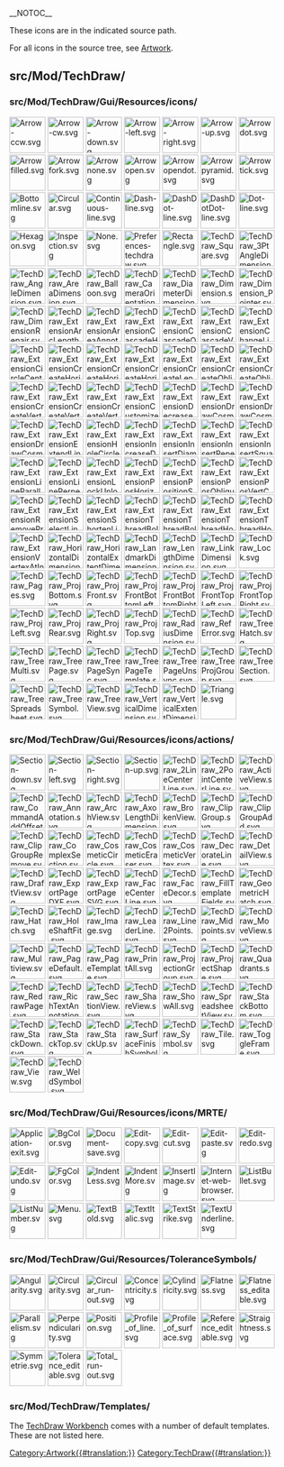 __NOTOC__
<languages/>

These icons are in the indicated source path. 

For all icons in the source tree, see [[Artwork|Artwork]].

== src/Mod/TechDraw/ ==

=== src/Mod/TechDraw/Gui/Resources/icons/ ===

[[File:Arrow-ccw.svg|64px]]
[[File:Arrow-cw.svg|64px]]
[[File:Arrow-down.svg|64px]]
[[File:Arrow-left.svg|64px]]
[[File:Arrow-right.svg|64px]]
[[File:Arrow-up.svg|64px]]
[[File:Arrowdot.svg|64px]]
[[File:Arrowfilled.svg|64px]]
[[File:Arrowfork.svg|64px]]
[[File:Arrownone.svg|64px]]
[[File:Arrowopen.svg|64px]]
[[File:Arrowopendot.svg|64px]]
[[File:Arrowpyramid.svg|64px]]
[[File:Arrowtick.svg|64px]]
[[File:Bottomline.svg|64px]]
[[File:Circular.svg|64px]]
[[File:Continuous-line.svg|64px]]
[[File:Dash-line.svg|64px]]
[[File:DashDot-line.svg|64px]]
[[File:DashDotDot-line.svg|64px]]
[[File:Dot-line.svg|64px]]
[[File:Hexagon.svg|64px]]
[[File:Inspection.svg|64px]]
[[File:None.svg|64px]]
[[File:Preferences-techdraw.svg|64px]]
[[File:Rectangle.svg|64px]]
[[File:TechDraw_Square.svg|64px]]<!--Renamed this file to avoid name conflict with Draft SVG pattern-->
[[File:TechDraw_3PtAngleDimension.svg|64px]]
[[File:TechDraw_AngleDimension.svg|64px]]
[[File:TechDraw_AreaDimension.svg|64px]]
[[File:TechDraw_Balloon.svg|64px]]
[[File:TechDraw_CameraOrientation.svg|64px]]
[[File:TechDraw_DiameterDimension.svg|64px]]
[[File:TechDraw_Dimension.svg|64px]]
[[File:TechDraw_Dimension_Pointer.svg|64px]]
[[File:TechDraw_DimensionRepair.svg|64px]]
[[File:TechDraw_ExtensionArcLengthAnnotation.svg|64px]]
[[File:TechDraw_ExtensionAreaAnnotation.svg|64px]]
[[File:TechDraw_ExtensionCascadeHorizDimension.svg|64px]]
[[File:TechDraw_ExtensionCascadeObliqueDimension.svg|64px]]
[[File:TechDraw_ExtensionCascadeVertDimension.svg|64px]]
[[File:TechDraw_ExtensionChangeLineAttributes.svg|64px]]
[[File:TechDraw_ExtensionCircleCenterLines.svg|64px]]
[[File:TechDraw_ExtensionCreateHorizChainDimension.svg|64px]]
[[File:TechDraw_ExtensionCreateHorizChamferDimension.svg|64px]]
[[File:TechDraw_ExtensionCreateHorizCoordDimension.svg|64px]]
[[File:TechDraw_ExtensionCreateLengthArc.svg|64px]]
[[File:TechDraw_ExtensionCreateObliqueChainDimension.svg|64px]]
[[File:TechDraw_ExtensionCreateObliqueCoordDimension.svg|64px]]
[[File:TechDraw_ExtensionCreateVertChainDimension.svg|64px]]
[[File:TechDraw_ExtensionCreateVertChamferDimension.svg|64px]]
[[File:TechDraw_ExtensionCreateVertCoordDimension.svg|64px]]
[[File:TechDraw_ExtensionCustomizeFormat.svg|64px]]
[[File:TechDraw_ExtensionDecreaseDecimal.svg|64px]]
[[File:TechDraw_ExtensionDrawCosmArc.svg|64px]]
[[File:TechDraw_ExtensionDrawCosmCircle.svg|64px]]
[[File:TechDraw_ExtensionDrawCosmCircle3Points.svg|64px]]
[[File:TechDraw_ExtensionExtendLine.svg|64px]]
[[File:TechDraw_ExtensionHoleCircle.svg|64px]]
[[File:TechDraw_ExtensionIncreaseDecimal.svg|64px]]
[[File:TechDraw_ExtensionInsertDiameter.svg|64px]]
[[File:TechDraw_ExtensionInsertRepetition.svg|64px]]
[[File:TechDraw_ExtensionInsertSquare.svg|64px]]
[[File:TechDraw_ExtensionLineParallel.svg|64px]]
[[File:TechDraw_ExtensionLinePerpendicular.svg|64px]]
[[File:TechDraw_ExtensionLockUnlockView.svg|64px]]
[[File:TechDraw_ExtensionPosHorizChainDimension.svg|64px]]
[[File:TechDraw_ExtensionPositionSectionView.svg|64px]]
[[File:TechDraw_ExtensionPosObliqueChainDimension.svg|64px]]
[[File:TechDraw_ExtensionPosVertChainDimension.svg|64px]]
[[File:TechDraw_ExtensionRemovePrefixChar.svg|64px]]
[[File:TechDraw_ExtensionSelectLineAttributes.svg|64px]]
[[File:TechDraw_ExtensionShortenLine.svg|64px]]
[[File:TechDraw_ExtensionThreadBoltBottom.svg|64px]]
[[File:TechDraw_ExtensionThreadBoltSide.svg|64px]]
[[File:TechDraw_ExtensionThreadHoleBottom.svg|64px]]
[[File:TechDraw_ExtensionThreadHoleSide.svg|64px]]
[[File:TechDraw_ExtensionVertexAtIntersection.svg|64px]]
[[File:TechDraw_HorizontalDimension.svg|64px]]
[[File:TechDraw_HorizontalExtentDimension.svg|64px]]
[[File:TechDraw_LandmarkDimension.svg|64px]]
[[File:TechDraw_LengthDimension.svg|64px]]
[[File:TechDraw_LinkDimension.svg|64px]]
[[File:TechDraw_Lock.svg|64px]]
[[File:TechDraw_Pages.svg|64px]]
[[File:TechDraw_ProjBottom.svg|64px]]
[[File:TechDraw_ProjFront.svg|64px]]
[[File:TechDraw_ProjFrontBottomLeft.svg|64px]]
[[File:TechDraw_ProjFrontBottomRight.svg|64px]]
[[File:TechDraw_ProjFrontTopLeft.svg|64px]]
[[File:TechDraw_ProjFrontTopRight.svg|64px]]
[[File:TechDraw_ProjLeft.svg|64px]]
[[File:TechDraw_ProjRear.svg|64px]]
[[File:TechDraw_ProjRight.svg|64px]]
[[File:TechDraw_ProjTop.svg|64px]]
[[File:TechDraw_RadiusDimension.svg|64px]]
[[File:TechDraw_RefError.svg|64px]]
[[File:TechDraw_TreeHatch.svg|64px]]
[[File:TechDraw_TreeMulti.svg|64px]]
[[File:TechDraw_TreePage.svg|64px]]
[[File:TechDraw_TreePageSync.svg|64px]]
[[File:TechDraw_TreePageTemplate.svg|64px]]
[[File:TechDraw_TreePageUnsync.svg|64px]]
[[File:TechDraw_TreeProjGroup.svg|64px]]
[[File:TechDraw_TreeSection.svg|64px]]
[[File:TechDraw_TreeSpreadsheet.svg|64px]]
[[File:TechDraw_TreeSymbol.svg|64px]]
[[File:TechDraw_TreeView.svg|64px]]
[[File:TechDraw_VerticalDimension.svg|64px]]
[[File:TechDraw_VerticalExtentDimension.svg|64px]]
[[File:Triangle.svg|64px]]

=== src/Mod/TechDraw/Gui/Resources/icons/actions/ ===

[[File:Section-down.svg|64px]]
[[File:Section-left.svg|64px]]
[[File:Section-right.svg|64px]]
[[File:Section-up.svg|64px]]
[[File:TechDraw_2LineCenterLine.svg|64px]]
[[File:TechDraw_2PointCenterLine.svg|64px]]
[[File:TechDraw_ActiveView.svg|64px]]
[[File:TechDraw_CommandAddOffsetVertex.svg|64px]]
[[File:TechDraw_Annotation.svg|64px]]
[[File:TechDraw_ArchView.svg|64px]]
[[File:TechDraw_AxoLengthDimension.svg|64px]]
[[File:TechDraw_BrokenView.svg|64px]]
[[File:TechDraw_ClipGroup.svg|64px]]
[[File:TechDraw_ClipGroupAdd.svg|64px]]
[[File:TechDraw_ClipGroupRemove.svg|64px]]
[[File:TechDraw_ComplexSection.svg|64px]]
[[File:TechDraw_CosmeticCircle.svg|64px]]
[[File:TechDraw_CosmeticEraser.svg|64px]]
[[File:TechDraw_CosmeticVertex.svg|64px]]
[[File:TechDraw_DecorateLine.svg|64px]]
[[File:TechDraw_DetailView.svg|64px]]
[[File:TechDraw_DraftView.svg|64px]]
[[File:TechDraw_ExportPageDXF.svg|64px]]
[[File:TechDraw_ExportPageSVG.svg|64px]]
[[File:TechDraw_FaceCenterLine.svg|64px]]
[[File:TechDraw_FaceDecor.svg|64px]]
[[File:TechDraw_FillTemplateFields.svg|64px]]
[[File:TechDraw_GeometricHatch.svg|64px]]
[[File:TechDraw_Hatch.svg|64px]]
[[File:TechDraw_HoleShaftFit.svg|64px]]
[[File:TechDraw_Image.svg|64px]]
[[File:TechDraw_LeaderLine.svg|64px]]
[[File:TechDraw_Line2Points.svg|64px]]
[[File:TechDraw_Midpoints.svg|64px]]
[[File:TechDraw_MoveView.svg|64px]]
[[File:TechDraw_Multiview.svg|64px]]
[[File:TechDraw_PageDefault.svg|64px]]
[[File:TechDraw_PageTemplate.svg|64px]]
[[File:TechDraw_PrintAll.svg|64px]]
[[File:TechDraw_ProjectionGroup.svg|64px]]
[[File:TechDraw_ProjectShape.svg|64px]]
[[File:TechDraw_Quadrants.svg|64px]]
[[File:TechDraw_RedrawPage.svg|64px]]
[[File:TechDraw_RichTextAnnotation.svg|64px]]
[[File:TechDraw_SectionView.svg|64px]]
[[File:TechDraw_ShareView.svg|64px]]
[[File:TechDraw_ShowAll.svg|64px]]
[[File:TechDraw_SpreadsheetView.svg|64px]]
[[File:TechDraw_StackBottom.svg|64px]]
[[File:TechDraw_StackDown.svg|64px]]
[[File:TechDraw_StackTop.svg|64px]]
[[File:TechDraw_StackUp.svg|64px]]
[[File:TechDraw_SurfaceFinishSymbols.svg|64px]]
[[File:TechDraw_Symbol.svg|64px]]
[[File:TechDraw_Tile.svg|64px]]
[[File:TechDraw_ToggleFrame.svg|64px]]
[[File:TechDraw_View.svg|64px]]
[[File:TechDraw_WeldSymbol.svg|64px]]

=== src/Mod/TechDraw/Gui/Resources/icons/MRTE/ ===

[[File:Application-exit.svg|64px]]
[[File:BgColor.svg|64px]]
[[File:Document-save.svg|64px]]
[[File:Edit-copy.svg|64px]]
[[File:Edit-cut.svg|64px]]
[[File:Edit-paste.svg|64px]]
[[File:Edit-redo.svg|64px]]
[[File:Edit-undo.svg|64px]]
[[File:FgColor.svg|64px]]
[[File:IndentLess.svg|64px]]
[[File:IndentMore.svg|64px]]
[[File:InsertImage.svg|64px]]
[[File:Internet-web-browser.svg|64px]]
[[File:ListBullet.svg|64px]]
[[File:ListNumber.svg|64px]]
[[File:Menu.svg|64px]]
[[File:TextBold.svg|64px]]
[[File:TextItalic.svg|64px]]
[[File:TextStrike.svg|64px]]
[[File:TextUnderline.svg|64px]]

=== src/Mod/TechDraw/Gui/Resources/ToleranceSymbols/ ===

[[File:Angularity.svg|64px]]
[[File:Circularity.svg|64px]]
[[File:Circular_run-out.svg|64px]]
[[File:Concentricity.svg|64px]]
[[File:Cylindricity.svg|64px]]
[[File:Flatness.svg|64px]]
[[File:Flatness_editable.svg|64px]]
[[File:Parallelism.svg|64px]]
[[File:Perpendicularity.svg|64px]]
[[File:Position.svg|64px]]
[[File:Profile_of_line.svg|64px]]
[[File:Profile_of_surface.svg|64px]]
[[File:Reference_editable.svg|64px]]
[[File:Straightness.svg|64px]]
[[File:Symmetrie.svg|64px]]
[[File:Tolerance_editable.svg|64px]]
[[File:Total_run-out.svg|64px]]

=== src/Mod/TechDraw/Templates/ ===

The [[TechDraw_Workbench|TechDraw Workbench]] comes with a number of default templates. These are not listed here.


[[Category:Artwork{{#translation:}}]]
<noinclude>[[Category:TechDraw{{#translation:}}]]</noinclude> <!-- we don't want this transcluded -->